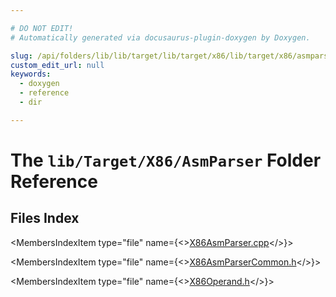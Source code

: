 ```yaml
---

# DO NOT EDIT!
# Automatically generated via docusaurus-plugin-doxygen by Doxygen.

slug: /api/folders/lib/lib/target/lib/target/x86/lib/target/x86/asmparser
custom_edit_url: null
keywords:
  - doxygen
  - reference
  - dir

---
```





# The `lib/Target/X86/AsmParser` Folder Reference

<DoxygenPage pluginConfig={pluginConfig}>



## Files Index

<MembersIndex>

<MembersIndexItem
  type="file"
  name={<><a href="/docs/api/files/lib/lib/target/lib/target/x86/lib/target/x86/asmparser/x86asmparser-cpp">X86AsmParser.cpp</a></>}>
</MembersIndexItem>

<MembersIndexItem
  type="file"
  name={<><a href="/docs/api/files/lib/lib/target/lib/target/x86/lib/target/x86/asmparser/x86asmparsercommon-h">X86AsmParserCommon.h</a></>}>
</MembersIndexItem>

<MembersIndexItem
  type="file"
  name={<><a href="/docs/api/files/lib/lib/target/lib/target/x86/lib/target/x86/asmparser/x86operand-h">X86Operand.h</a></>}>
</MembersIndexItem>

</MembersIndex>


</DoxygenPage>
